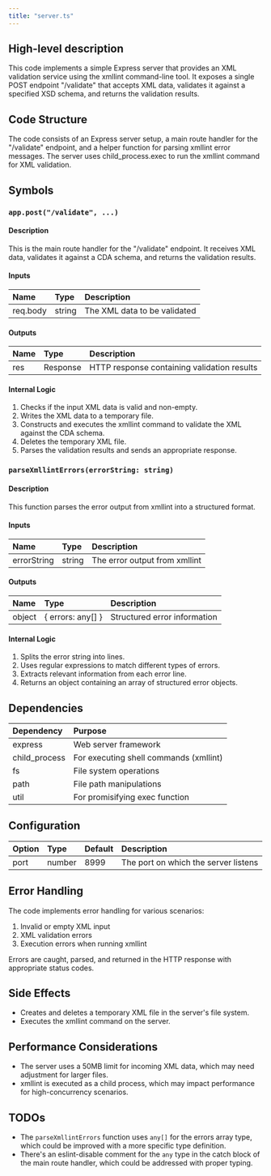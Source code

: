 ```yaml
---
title: "server.ts"
---
```


## High-level description
This code implements a simple Express server that provides an XML validation service using the xmllint command-line tool. It exposes a single POST endpoint "/validate" that accepts XML data, validates it against a specified XSD schema, and returns the validation results.

## Code Structure
The code consists of an Express server setup, a main route handler for the "/validate" endpoint, and a helper function for parsing xmllint error messages. The server uses child_process.exec to run the xmllint command for XML validation.

## Symbols

### `app.post("/validate", ...)`
#### Description
This is the main route handler for the "/validate" endpoint. It receives XML data, validates it against a CDA schema, and returns the validation results.

#### Inputs
| Name | Type | Description |
|:-----|:-----|:------------|
| req.body | string | The XML data to be validated |

#### Outputs
| Name | Type | Description |
|:-----|:-----|:------------|
| res | Response | HTTP response containing validation results |

#### Internal Logic
1. Checks if the input XML data is valid and non-empty.
2. Writes the XML data to a temporary file.
3. Constructs and executes the xmllint command to validate the XML against the CDA schema.
4. Deletes the temporary XML file.
5. Parses the validation results and sends an appropriate response.

### `parseXmllintErrors(errorString: string)`
#### Description
This function parses the error output from xmllint into a structured format.

#### Inputs
| Name | Type | Description |
|:-----|:-----|:------------|
| errorString | string | The error output from xmllint |

#### Outputs
| Name | Type | Description |
|:-----|:-----|:------------|
| object | \{ errors: any[] \} | Structured error information |

#### Internal Logic
1. Splits the error string into lines.
2. Uses regular expressions to match different types of errors.
3. Extracts relevant information from each error line.
4. Returns an object containing an array of structured error objects.

## Dependencies
| Dependency | Purpose |
|:-----------|:--------|
| express | Web server framework |
| child_process | For executing shell commands (xmllint) |
| fs | File system operations |
| path | File path manipulations |
| util | For promisifying exec function |

## Configuration
| Option | Type | Default | Description |
|:-------|:-----|:--------|:------------|
| port | number | 8999 | The port on which the server listens |

## Error Handling
The code implements error handling for various scenarios:
1. Invalid or empty XML input
2. XML validation errors
3. Execution errors when running xmllint

Errors are caught, parsed, and returned in the HTTP response with appropriate status codes.

## Side Effects
- Creates and deletes a temporary XML file in the server's file system.
- Executes the xmllint command on the server.

## Performance Considerations
- The server uses a 50MB limit for incoming XML data, which may need adjustment for larger files.
- xmllint is executed as a child process, which may impact performance for high-concurrency scenarios.

## TODOs
- The `parseXmllintErrors` function uses `any[]` for the errors array type, which could be improved with a more specific type definition.
- There's an eslint-disable comment for the `any` type in the catch block of the main route handler, which could be addressed with proper typing.
